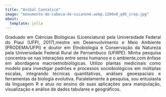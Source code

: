 ---
title: "Aníbal Cantalice"
image: "monumento-do-cabeca-de-cuianone.webp.1200x0_q95_crop.jpg"
about:
  template: jolla
---

::: {style="text-align: justify;"}
Graduado em Ciências Biológicas (Licenciatura) pela Universidade Federal do Piauí (UFPI, 2017),mestre em Desenvolvimento e Meio Ambiente (PRODEMA/UFPI) e doutor em Etnobiologia e Conservação da Natureza pela Universidade Federal Rural de Pernambuco (UFRPE). Minha pesquisa concentra-se nas interações entre seres humanos e o ambiente,com ênfase em abordagens macroetnobiológicas. Utilizo plantas medicinais como modelo para investigar padrões e processos sociobiológicos em múltiplas escalas, integrando técnicas quantitativas, análises geoespaciais e ferramentas da biologia evolutiva. Paralelamente à pesquisa, sou entusiasta da linguagem R e atuo no ensino de suas aplicações para manipulação, visualização e análise de dados tabulares e geográficos.
:::

